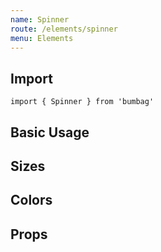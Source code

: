 ```yaml
---
name: Spinner
route: /elements/spinner
menu: Elements
---
```



## Import

`import { Spinner } from 'bumbag'`

## Basic Usage

<Playground>
  <Spinner />
</Playground>

## Sizes

<Playground>
  <Spinner size="small" />
  <Spinner />
  <Spinner size="medium" />
  <Spinner size="large" />
</Playground>

## Colors

<Playground>
  <Spinner state="success" />
  <Spinner state="danger" />
  <Spinner state="warning" />
</Playground>


## Props

<PropsTable of={Spinner} />
